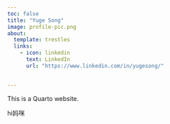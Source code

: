 ```yaml
---
toc: false
title: "Yuge Song"
image: profile-pic.png
about: 
  template: trestles
  links:
    - icon: linkedin
      text: LinkedIn
      url: "https://www.linkedin.com/in/yugesong/"
      

---
```



This is a Quarto website.

hi妈咪